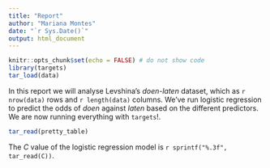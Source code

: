 ```yaml
---
title: "Report"
author: "Mariana Montes"
date: "`r Sys.Date()`"
output: html_document
---
```


```r
knitr::opts_chunk$set(echo = FALSE) # do not show code
library(targets)
tar_load(data)
```

In this report we will analyse Levshina's *doen-laten* dataset,
which as `r nrow(data)` rows and `r length(data)` columns.
We've run logistic regression to predict the odds of *doen* against *laten* based on the different predictors.
We are now running everything with `targets`!.

```r
tar_read(pretty_table)
```

The $C$ value of the logistic regression model is `r sprintf("%.3f", tar_read(C))`.
